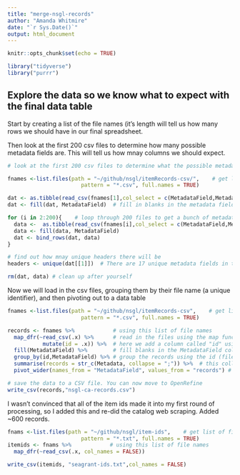 ```yaml
---
title: "merge-nsgl-records"
author: "Amanda Whitmire"
date: "`r Sys.Date()`"
output: html_document
---
```


```r
knitr::opts_chunk$set(echo = TRUE)

library("tidyverse")
library("purrr")
```

## Explore the data so we know what to expect with the final data table

Start by creating a list of the file names (it's length will tell us how many rows we should have in our final spreadsheet. 

Then look at the first 200 csv files to determine how many possible metadata fields are. This will tell us how mnay columns we should expect.

```r
# look at the first 200 csv files to determine what the possible metadata fields are. 

fnames <-list.files(path = "~/github/nsgl/itemRecords-csv/",    # get list of files
                       pattern = "*.csv", full.names = TRUE)

dat <- as.tibble(read_csv(fnames[1],col_select = c(MetadataField,Metadata), show_col_types = FALSE))  # read in CSV data, but only 2 columns of it
dat <- fill(dat, MetadataField)  # fill in blanks in the metadata field column

for (i in 2:200){    # loop through 200 files to get a bunch of metadata field samples
  data <-  as.tibble(read_csv(fnames[i],col_select = c(MetadataField,Metadata), show_col_types = FALSE))
  data <- fill(data, MetadataField)
  dat <- bind_rows(dat, data)
}

# find out how mnay unique headers there will be
headers <- unique(dat[[1]])  # There are 17 unique metadata fields in this dataset

rm(dat, data) # clean up after yourself
```

Now we will load in the csv files, grouping them by their file name (a unique identifier), and then pivoting out to a data table

```r
fnames <-list.files(path = "~/github/nsgl/itemRecords-csv",    # get list of files
                       pattern = "*.csv", full.names = TRUE)

records <- fnames %>%            # using this list of file names
  map_dfr(~read_csv(.x) %>%      # read in the files using the map function in purrr "_df" returns a data frame.
           mutate(id = .x)) %>%  # here we add a column called "id" using "fnames" as the text to add in each row
  fill(MetadataField) %>%        # fill blanks in the MetadataField column
  group_by(id,MetadataField) %>% # group the records using the id (file name)
  summarise(records = str_c(Metadata, collapse = ";")) %>%  # this collapses duplicate metadata entries, e.g. when there are multiple authors
  pivot_wider(names_from = "MetadataField", values_from = "records") # this converts our long column arrays into a proper data table, using MetadataField as column headers

# save the data to a CSV file. You can now move to OpenRefine
write_csv(records,"nsgl-ca-records.csv")

```

I wasn't convinced that all of the item ids made it into my first round of processing, so I added this and re-did the catalog web scraping. Added ~600 records. 

```r
fnams <-list.files(path = "~/github/nsgl/item-ids",    # get list of files
                       pattern = "*.txt", full.names = TRUE)
itemids <- fnams %>%            # using this list of file names
  map_dfr(~read_csv(.x, col_names = FALSE))

write_csv(itemids, "seagrant-ids.txt",col_names = FALSE)
```

